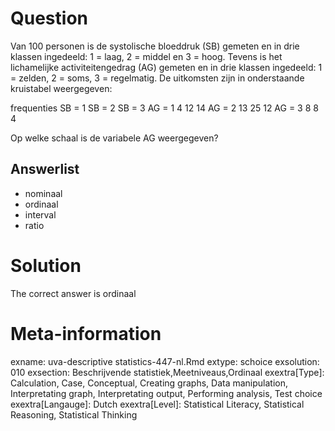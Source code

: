 Question
========

Van 100 personen is de systolische bloeddruk (SB) gemeten en in drie klassen ingedeeld: 1 = laag, 2 = middel en 3 = hoog. Tevens is het lichamelijke activiteitengedrag (AG) gemeten en in drie klassen ingedeeld: 1 = zelden, 2 = soms, 3 = regelmatig. De uitkomsten zijn in onderstaande kruistabel weergegeven:

frequenties SB = 1 SB = 2 SB = 3
AG = 1 4 12 14
AG = 2 13 25 12
AG = 3 8 8 4

Op welke schaal is de variabele AG weergegeven? 

Answerlist
----------
* nominaal
* ordinaal
* interval
* ratio

Solution
========

The correct answer is  ordinaal 

Meta-information
================
exname: uva-descriptive statistics-447-nl.Rmd 
extype: schoice 
exsolution: 010 
exsection: Beschrijvende statistiek,Meetniveaus,Ordinaal 
exextra[Type]: Calculation, Case, Conceptual, Creating graphs, Data manipulation, Interpretating graph, Interpretating output, Performing analysis, Test choice 
exextra[Langauge]: Dutch 
exextra[Level]: Statistical Literacy, Statistical Reasoning, Statistical Thinking 
